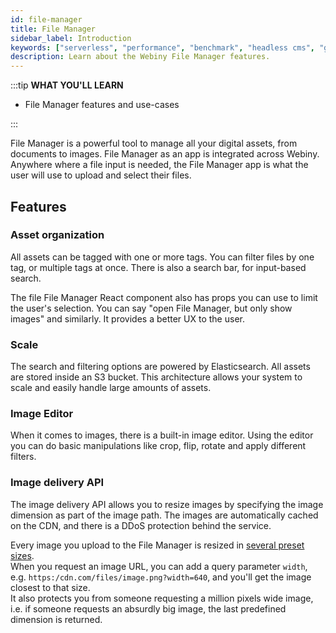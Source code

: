 ```yaml
---
id: file-manager
title: File Manager
sidebar_label: Introduction
keywords: ["serverless", "performance", "benchmark", "headless cms", "graphql"]
description: Learn about the Webiny File Manager features.
---
```


:::tip **WHAT YOU'LL LEARN**

 - File Manager features and use-cases

:::

File Manager is a powerful tool to manage all your digital assets, from documents to images. File Manager as an app is integrated across Webiny. Anywhere where a file input is needed, the File Manager app is what the user will use to upload and select their files.

## Features

### Asset organization

All assets can be tagged with one or more tags. You can filter files by one tag, or multiple tags at once. There is also a search bar, for input-based search.

The file File Manager React component also has props you can use to limit the user's selection. You can say "open File Manager, but only show images" and similarly. It provides a better UX to the user.

### Scale

The search and filtering options are powered by Elasticsearch. All assets are stored inside an S3 bucket. This architecture allows your system to scale and easily handle large amounts of assets.

### Image Editor

When it comes to images, there is a built-in image editor. Using the editor you can do basic manipulations like crop, flip, rotate and apply different filters.

### Image delivery API

The image delivery API allows you to resize images by specifying the image dimension as part of the image path. The images are automatically cached on the CDN, and there is a DDoS protection behind the service.

Every image you upload to the File Manager is resized in [several preset sizes](https://github.com/webiny/webiny-js/blob/f4c43477d4d8e3cd685f34d66cb7e962e7c408fa/packages/api-file-manager/src/handlers/transform/loaders/sanitizeImageTransformations.ts#L1).  
When you request an image URL, you can add a query parameter `width`, e.g. `https:/cdn.com/files/image.png?width=640`, and you'll get the image closest to that size.  
It also protects you from someone requesting a million pixels wide image, i.e. if someone requests an absurdly big image, the last predefined dimension is returned.
